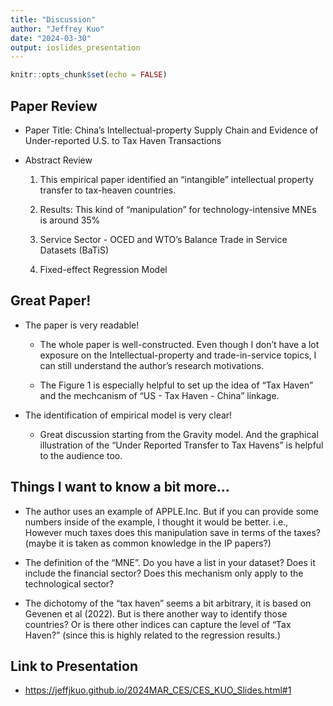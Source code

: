 ```yaml
---
title: "Discussion"
author: "Jeffrey Kuo"
date: "2024-03-30"
output: ioslides_presentation
---
```


```r
knitr::opts_chunk$set(echo = FALSE)
```

## Paper Review

- Paper Title: China's Intellectual-property Supply Chain and Evidence of Under-reported U.S. to Tax Haven Transactions

- Abstract Review

  1. This empirical paper identified an "intangible" intellectual property transfer to tax-heaven countries.

  2. Results: This kind of "manipulation" for technology-intensive MNEs is around 35%

  3. Service Sector - OCED and WTO's Balance Trade in Service Datasets (BaTiS)

  4. Fixed-effect Regression Model
  
## Great Paper!

- The paper is very readable!

  - The whole paper is well-constructed. Even though I don't have a lot exposure on the Intellectual-property and trade-in-service topics, I can still understand the author's research motivations. 
  
  - The Figure 1 is especially helpful to set up the idea of "Tax Haven" and the mechcanism of "US - Tax Haven - China" linkage. 

- The identification of empirical model is very clear! 

  - Great discussion starting from the Gravity model. And the graphical illustration of the "Under Reported Transfer to Tax Havens" is helpful to the audience too.
  
## Things I want to know a bit more...

- The author uses an example of APPLE.Inc. But if you can provide some numbers inside of the example, I thought it would be better. i.e., However much taxes does this manipulation save in terms of the taxes? (maybe it is taken as common knowledge in the IP papers?)

- The definition of the "MNE". Do you have a list in your dataset? Does it include the financial sector? Does this mechanism only apply to the technological sector?

- The dichotomy of the "tax haven" seems a bit arbitrary, it is based on Gevenen et al (2022). But is there another way to identify those countries? Or is there other indices can capture the level of "Tax Haven?" (since this is highly related to the regression results.)

## Link to Presentation

- [https://jeffjkuo.github.io/2024MAR_CES/CES_KUO_Slides.html#1](https://jeffjkuo.github.io/2024MAR_CES/CES_KUO_Slides.html#1)
